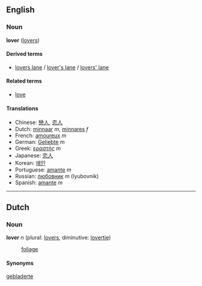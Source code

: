 ==English==
===Noun===
'''lover''' ([[lovers]])

====Derived terms====
*[[lovers lane]] / [[lover's lane]] / [[lovers' lane]]

====Related terms====
*[[love]]

====Translations====
*Chinese: [[戀人]], [[恋人]]
*Dutch: [[minnaar]] ''m'', [[minnares]] ''f''
*French: [[amoureux]] ''m''
*German: [[Geliebte]] ''m''
*Greek: [[εραστής]] ''m''
*Japanese: [[恋人]]
*Korean: [[애인]]
*Portuguese: [[amante]] ''m''
*Russian: [[любовник]] ''m'' (lyubovnik)
*Spanish: [[amante]] ''m''

----
==Dutch==
===Noun===
'''lover''' ''n'' (plural: [[lovers]], diminutive: [[lovertje]])

:[[foliage]]

====Synonyms====
[[gebladerte]]